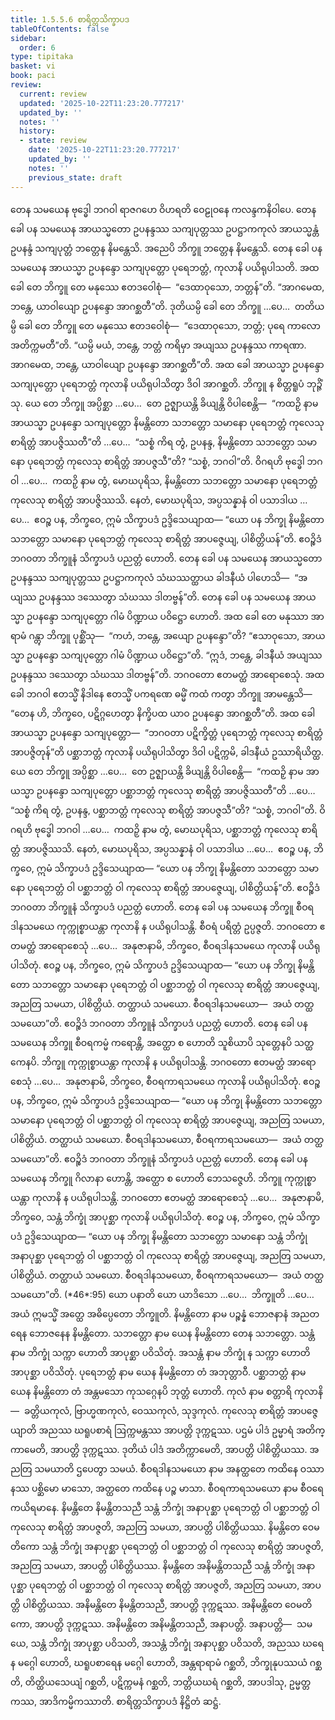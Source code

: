 ```yaml
---
title: 1.5.5.6 စာရိတ္တသိက္ခာပဒ
tableOfContents: false
sidebar:
  order: 6
type: tipitaka
basket: vi
book: paci
review:
  current: review
  updated: '2025-10-22T11:23:20.777217'
  updated_by: ''
  notes: ''
  history:
  - state: review
    date: '2025-10-22T11:23:20.777217'
    updated_by: ''
    notes: ''
    previous_state: draft
---
```



<ReviewStatus review={frontmatter.review} showDetails={true} />

<HypothesisAnnotation frontmatter={frontmatter} />

<DynamicBreadcrumb />

<Division number="294" book="paci" e="ch" v="2" p="131">

<Paragraph number="932" book="paci">
တေန သမယေန ဗုဒ္ဓေါ ဘဂဝါ ရာဇဂဟေ ဝိဟရတိ ဝေဠုဝနေ ကလန္ဒကနိဝါပေ. တေန ခေါ ပန သမယေန အာယသ္မတော ဥပနန္ဒဿ သကျပုတ္တဿ ဥပဋ္ဌာကကုလံ အာယသ္မန္တံ ဥပနန္ဒံ သကျပုတ္တံ ဘတ္တေန နိမန္တေသိ. အညေပိ ဘိက္ခူ ဘတ္တေန နိမန္တေသိ. တေန ခေါ ပန သမယေန အာယသ္မာ ဥပနန္ဒော သကျပုတ္တော ပုရေဘတ္တံ, ကုလာနိ ပယိရုပါသတိ. အထ ခေါ တေ ဘိက္ခူ တေ မနုဿေ ဧတဒဝေါစုံ—  “ဒေထာဝုသော, ဘတ္တန်”တိ. “အာဂမေထ, ဘန္တေ, ယာဝါယျော ဥပနန္ဒော အာဂစ္ဆတီ”တိ. ဒုတိယမ္ပိ ခေါ တေ ဘိက္ခူ …ပေ…  တတိယမ္ပိ ခေါ တေ ဘိက္ခူ တေ မနုဿေ ဧတဒဝေါစုံ—  “ဒေထာဝုသော, ဘတ္တံ; ပုရေ ကာလော အတိက္ကမတီ”တိ. “ယမ္ပိ မယံ, ဘန္တေ, ဘတ္တံ ကရိမှာ အယျဿ ဥပနန္ဒဿ ကာရဏာ. အာဂမေထ, ဘန္တေ, ယာဝါယျော ဥပနန္ဒော အာဂစ္ဆတီ”တိ.
</Paragraph>

<Paragraph number="933" book="paci">
အထ ခေါ အာယသ္မာ ဥပနန္ဒော သကျပုတ္တော ပုရေဘတ္တံ ကုလာနိ ပယိရုပါသိတွာ ဒိဝါ အာဂစ္ဆတိ. ဘိက္ခူ န စိတ္တရူပံ ဘုဉ္ဇိံသု. ယေ တေ ဘိက္ခူ အပ္ပိစ္ဆာ …ပေ…  တေ ဥဇ္ဈာယန္တိ ခိယျန္တိ ဝိပါစေန္တိ—  “ကထဉှိ နာမ အာယသ္မာ ဥပနန္ဒော သကျပုတ္တော နိမန္တိတော သဘတ္တော သမာနော ပုရေဘတ္တံ ကုလေသု စာရိတ္တံ အာပဇ္ဇိဿတီ”တိ …ပေ…  “သစ္စံ ကိရ တွံ, ဥပနန္ဒ, နိမန္တိတော သဘတ္တော သမာနော ပုရေဘတ္တံ ကုလေသု စာရိတ္တံ အာပဇ္ဇသီ”တိ? “သစ္စံ, ဘဂဝါ”တိ. ဝိဂရဟိ ဗုဒ္ဓေါ ဘဂဝါ …ပေ…  ကထဉှိ နာမ တွံ, မောဃပုရိသ, နိမန္တိတော သဘတ္တော သမာနော ပုရေဘတ္တံ ကုလေသု စာရိတ္တံ အာပဇ္ဇိဿသိ. နေတံ, မောဃပုရိသ, အပ္ပသန္နာနံ ဝါ ပသာဒါယ …ပေ…  ဧဝဉ္စ ပန, ဘိက္ခဝေ, ဣမံ သိက္ခာပဒံ ဥဒ္ဒိသေယျာထ—
</Paragraph>

<Paragraph number="934" book="paci">
<Emphasis>“ယော ပန ဘိက္ခု နိမန္တိတော သဘတ္တော သမာနော ပုရေဘတ္တံ ကုလေသု စာရိတ္တံ အာပဇ္ဇေယျ, ပါစိတ္တိယန်”</Emphasis>တိ.
</Paragraph>

<Paragraph number="935" book="paci">
ဧဝဉ္စိဒံ ဘဂဝတာ ဘိက္ခူနံ သိက္ခာပဒံ ပညတ္တံ ဟောတိ.
</Paragraph>

</Division>
<Division number="295" book="paci" e="ch" v="2" p="132">

<Paragraph number="936" book="paci">
တေန ခေါ ပန သမယေန အာယသ္မတော ဥပနန္ဒဿ သကျပုတ္တဿ ဥပဋ္ဌာကကုလံ သံဃဿတ္ထာယ ခါဒနီယံ ပါဟေသိ—  “အယျဿ ဥပနန္ဒဿ ဒဿေတွာ သံဃဿ ဒါတဗ္ဗန်”တိ. တေန ခေါ ပန သမယေန အာယသ္မာ ဥပနန္ဒော သကျပုတ္တော ဂါမံ ပိဏ္ဍာယ ပဝိဋ္ဌော ဟောတိ. အထ ခေါ တေ မနုဿာ အာရာမံ ဂန္တွာ ဘိက္ခူ ပုစ္ဆိံသု—  “ကဟံ, ဘန္တေ, အယျော ဥပနန္ဒော”တိ? “ဧသာဝုသော, အာယသ္မာ ဥပနန္ဒော သကျပုတ္တော ဂါမံ ပိဏ္ဍာယ ပဝိဋ္ဌော”တိ. “ဣဒံ, ဘန္တေ, ခါဒနီယံ အယျဿ ဥပနန္ဒဿ ဒဿေတွာ သံဃဿ ဒါတဗ္ဗန်”တိ. ဘဂဝတော ဧတမတ္ထံ အာရောစေသုံ. အထ ခေါ ဘဂဝါ ဧတသ္မိံ နိဒါနေ ဧတသ္မိံ ပကရဏေ ဓမ္မိံ ကထံ ကတွာ ဘိက္ခူ အာမန္တေသိ—  “တေန ဟိ, ဘိက္ခဝေ, ပဋိဂ္ဂဟေတွာ နိက္ခိပထ ယာဝ ဥပနန္ဒော အာဂစ္ဆတီ”တိ.
</Paragraph>

<Paragraph number="937" book="paci">
အထ ခေါ အာယသ္မာ ဥပနန္ဒော သကျပုတ္တော—  “ဘဂဝတာ ပဋိက္ခိတ္တံ ပုရေဘတ္တံ ကုလေသု စာရိတ္တံ အာပဇ္ဇိတုန်”တိ ပစ္ဆာဘတ္တံ ကုလာနိ ပယိရုပါသိတွာ ဒိဝါ ပဋိက္ကမိ, ခါဒနီယံ ဥဿာရိယိတ္ထ. ယေ တေ ဘိက္ခူ အပ္ပိစ္ဆာ …ပေ…  တေ ဥဇ္ဈာယန္တိ ခိယျန္တိ ဝိပါစေန္တိ—  “ကထဉှိ နာမ အာယသ္မာ ဥပနန္ဒော သကျပုတ္တော ပစ္ဆာဘတ္တံ ကုလေသု စာရိတ္တံ အာပဇ္ဇိဿတီ”တိ …ပေ…  “သစ္စံ ကိရ တွံ, ဥပနန္ဒ, ပစ္ဆာဘတ္တံ ကုလေသု စာရိတ္တံ အာပဇ္ဇသီ”တိ? “သစ္စံ, ဘဂဝါ”တိ. ဝိဂရဟိ ဗုဒ္ဓေါ ဘဂဝါ …ပေ…  ကထဉှိ နာမ တွံ, မောဃပုရိသ, ပစ္ဆာဘတ္တံ ကုလေသု စာရိတ္တံ အာပဇ္ဇိဿသိ. နေတံ, မောဃပုရိသ, အပ္ပသန္နာနံ ဝါ ပသာဒါယ …ပေ…  ဧဝဉ္စ ပန, ဘိက္ခဝေ, ဣမံ သိက္ခာပဒံ ဥဒ္ဒိသေယျာထ—
</Paragraph>

<Paragraph number="938" book="paci">
<Emphasis>“ယော ပန ဘိက္ခု နိမန္တိတော သဘတ္တော သမာနော ပုရေဘတ္တံ ဝါ ပစ္ဆာဘတ္တံ ဝါ ကုလေသု စာရိတ္တံ အာပဇ္ဇေယျ, ပါစိတ္တိယန်”</Emphasis>တိ.
</Paragraph>

<Paragraph number="939" book="paci">
ဧဝဉ္စိဒံ ဘဂဝတာ ဘိက္ခူနံ သိက္ခာပဒံ ပညတ္တံ ဟောတိ.
</Paragraph>

</Division>
<Division number="296" book="paci" e="ch" v="2" p="133">

<Paragraph number="940" book="paci">
တေန ခေါ ပန သမယေန ဘိက္ခူ စီဝရဒါနသမယေ ကုက္ကုစ္စာယန္တာ ကုလာနိ န ပယိရုပါသန္တိ. စီဝရံ ပရိတ္တံ ဥပ္ပဇ္ဇတိ. ဘဂဝတော ဧတမတ္ထံ အာရောစေသုံ …ပေ…  အနုဇာနာမိ, ဘိက္ခဝေ, စီဝရဒါနသမယေ ကုလာနိ ပယိရုပါသိတုံ. ဧဝဉ္စ ပန, ဘိက္ခဝေ, ဣမံ သိက္ခာပဒံ ဥဒ္ဒိသေယျာထ—
</Paragraph>

<Paragraph number="941" book="paci">
<Emphasis>“ယော ပန ဘိက္ခု နိမန္တိတော သဘတ္တော သမာနော ပုရေဘတ္တံ ဝါ ပစ္ဆာဘတ္တံ ဝါ ကုလေသု စာရိတ္တံ အာပဇ္ဇေယျ, အညတြ သမယာ, ပါစိတ္တိယံ. တတ္ထာယံ သမယော. စီဝရဒါနသမယော—  အယံ တတ္ထ သမယော”</Emphasis>တိ.
</Paragraph>

<Paragraph number="942" book="paci">
ဧဝဉ္စိဒံ ဘဂဝတာ ဘိက္ခူနံ သိက္ခာပဒံ ပညတ္တံ ဟောတိ.
</Paragraph>

</Division>
<Division number="297" book="paci" e="ch" v="2" p="133">

<Paragraph number="943" book="paci">
တေန ခေါ ပန သမယေန ဘိက္ခူ စီဝရကမ္မံ ကရောန္တိ, အတ္ထော စ ဟောတိ သူစိယာပိ သုတ္တေနပိ သတ္ထကေနပိ. ဘိက္ခူ ကုက္ကုစ္စာယန္တာ ကုလာနိ န ပယိရုပါသန္တိ. ဘဂဝတော ဧတမတ္ထံ အာရောစေသုံ …ပေ…  အနုဇာနာမိ, ဘိက္ခဝေ, စီဝရကာရသမယေ ကုလာနိ ပယိရုပါသိတုံ. ဧဝဉ္စ ပန, ဘိက္ခဝေ, ဣမံ သိက္ခာပဒံ ဥဒ္ဒိသေယျာထ—
</Paragraph>

<Paragraph number="944" book="paci">
<Emphasis>“ယော ပန ဘိက္ခု နိမန္တိတော သဘတ္တော သမာနော ပုရေဘတ္တံ ဝါ ပစ္ဆာဘတ္တံ ဝါ ကုလေသု စာရိတ္တံ အာပဇ္ဇေယျ, အညတြ သမယာ, ပါစိတ္တိယံ</Emphasis>. <Emphasis>တတ္ထာယံ သမယော. စီဝရဒါနသမယော, စီဝရကာရသမယော—  အယံ တတ္ထ သမယော”</Emphasis>တိ.
</Paragraph>

<Paragraph number="945" book="paci">
ဧဝဉ္စိဒံ ဘဂဝတာ ဘိက္ခူနံ သိက္ခာပဒံ ပညတ္တံ ဟောတိ.
</Paragraph>

</Division>
<Division number="298" book="paci" e="ch" v="2" p="134">

<Paragraph number="946" book="paci">
တေန ခေါ ပန သမယေန ဘိက္ခူ ဂိလာနာ ဟောန္တိ, အတ္ထော စ ဟောတိ ဘေသဇ္ဇေဟိ. ဘိက္ခူ ကုက္ကုစ္စာယန္တာ ကုလာနိ န ပယိရုပါသန္တိ. ဘဂဝတော ဧတမတ္ထံ အာရောစေသုံ …ပေ…  အနုဇာနာမိ, ဘိက္ခဝေ, သန္တံ ဘိက္ခုံ အာပုစ္ဆာ ကုလာနိ ပယိရုပါသိတုံ. ဧဝဉ္စ ပန, ဘိက္ခဝေ, ဣမံ သိက္ခာပဒံ ဥဒ္ဒိသေယျာထ—
</Paragraph>

</Division>
<Division number="299" book="paci" e="ch" v="2" p="134">

<Paragraph number="947" book="paci">
<Emphasis>“ယော ပန ဘိက္ခု နိမန္တိတော သဘတ္တော သမာနော သန္တံ ဘိက္ခုံ အနာပုစ္ဆာ ပုရေဘတ္တံ ဝါ ပစ္ဆာဘတ္တံ ဝါ ကုလေသု စာရိတ္တံ အာပဇ္ဇေယျ, အညတြ သမယာ, ပါစိတ္တိယံ. တတ္ထာယံ သမယော. စီဝရဒါနသမယော, စီဝရကာရသမယော—  အယံ တတ္ထ သမယော”</Emphasis>တိ. (*46*:<Emphasis>95</Emphasis>)
</Paragraph>

</Division>
<Division number="300" book="paci" e="ch" v="2" p="134">

<Paragraph number="948" book="paci">
<Emphasis>ယော ပနာ</Emphasis>တိ ယော ယာဒိသော …ပေ…  <Emphasis>ဘိက္ခူ</Emphasis>တိ …ပေ…  အယံ ဣမသ္မိံ အတ္ထေ အဓိပ္ပေတော ဘိက္ခူတိ.
</Paragraph>

<Paragraph number="949" book="paci">
<Emphasis>နိမန္တိတော</Emphasis> နာမ ပဉ္စန္နံ ဘောဇနာနံ အညတရေန ဘောဇနေန နိမန္တိတော.
</Paragraph>

<Paragraph number="950" book="paci">
<Emphasis>သဘတ္တော</Emphasis> နာမ ယေန နိမန္တိတော တေန သဘတ္တော.
</Paragraph>

<Paragraph number="951" book="paci">
<Emphasis>သန္တံ</Emphasis> နာမ ဘိက္ခုံ သက္ကာ ဟောတိ အာပုစ္ဆာ ပဝိသိတုံ.
</Paragraph>

<Paragraph number="952" book="paci">
<Emphasis>အသန္တံ</Emphasis> နာမ ဘိက္ခုံ န သက္ကာ ဟောတိ အာပုစ္ဆာ ပဝိသိတုံ.
</Paragraph>

<Paragraph number="953" book="paci">
<Emphasis>ပုရေဘတ္တံ</Emphasis> နာမ ယေန နိမန္တိတော တံ အဘုတ္တာဝီ.
</Paragraph>

<Paragraph number="954" book="paci">
<Emphasis>ပစ္ဆာဘတ္တံ</Emphasis> နာမ ယေန နိမန္တိတော တံ အန္တမသော ကုသဂ္ဂေနပိ ဘုတ္တံ ဟောတိ.
</Paragraph>

<Paragraph number="955" book="paci">
<Emphasis>ကုလံ</Emphasis> နာမ စတ္တာရိ ကုလာနိ—  ခတ္တိယကုလံ, ဗြာဟ္မဏကုလံ, ဝေဿကုလံ, သုဒ္ဒကုလံ.
</Paragraph>

<Paragraph number="956" book="paci">
<Emphasis>ကုလေသု စာရိတ္တံ အာပဇ္ဇေယျာ</Emphasis>တိ အညဿ ဃရူပစာရံ ဩက္ကမန္တဿ အာပတ္တိ ဒုက္ကဋဿ. ပဌမံ ပါဒံ ဥမ္မာရံ အတိက္ကာမေတိ, အာပတ္တိ ဒုက္ကဋဿ. ဒုတိယံ ပါဒံ အတိက္ကာမေတိ, အာပတ္တိ ပါစိတ္တိယဿ.
</Paragraph>

<Paragraph number="957" book="paci">
<Emphasis>အညတြ သမယာ</Emphasis>တိ ဌပေတွာ သမယံ.
</Paragraph>

<Paragraph number="958" book="paci">
<Emphasis>စီဝရဒါနသမယော</Emphasis> နာမ အနတ္ထတေ ကထိနေ ဝဿာနဿ ပစ္ဆိမော မာသော, အတ္ထတေ ကထိနေ ပဉ္စ မာသာ.
</Paragraph>

<Paragraph number="959" book="paci">
<Emphasis>စီဝရကာရသမယော</Emphasis> နာမ စီဝရေ ကယိရမာနေ.
</Paragraph>

</Division>
<Division number="301" book="paci" e="ch" v="2" p="135">

<Paragraph number="960" book="paci">
နိမန္တိတေ နိမန္တိတသညီ သန္တံ ဘိက္ခုံ အနာပုစ္ဆာ ပုရေဘတ္တံ ဝါ ပစ္ဆာဘတ္တံ ဝါ ကုလေသု စာရိတ္တံ အာပဇ္ဇတိ, အညတြ သမယာ, အာပတ္တိ ပါစိတ္တိယဿ. နိမန္တိတေ ဝေမတိကော သန္တံ ဘိက္ခုံ အနာပုစ္ဆာ ပုရေဘတ္တံ ဝါ ပစ္ဆာဘတ္တံ ဝါ ကုလေသု စာရိတ္တံ အာပဇ္ဇတိ, အညတြ သမယာ, အာပတ္တိ ပါစိတ္တိယဿ. နိမန္တိတေ အနိမန္တိတသညီ သန္တံ ဘိက္ခုံ အနာပုစ္ဆာ ပုရေဘတ္တံ ဝါ ပစ္ဆာဘတ္တံ ဝါ ကုလေသု စာရိတ္တံ အာပဇ္ဇတိ, အညတြ သမယာ, အာပတ္တိ ပါစိတ္တိယဿ.
</Paragraph>

<Paragraph number="961" book="paci">
အနိမန္တိတေ နိမန္တိတသညီ, အာပတ္တိ ဒုက္ကဋဿ. အနိမန္တိတေ ဝေမတိကော, အာပတ္တိ ဒုက္ကဋဿ. အနိမန္တိတေ အနိမန္တိတသညီ, အနာပတ္တိ.
</Paragraph>

</Division>
<Division number="302" book="paci" e="ch" v="2" p="135">

<Paragraph number="962" book="paci">
အနာပတ္တိ—  သမယေ, သန္တံ ဘိက္ခုံ အာပုစ္ဆာ ပဝိသတိ, အသန္တံ ဘိက္ခုံ အနာပုစ္ဆာ ပဝိသတိ, အညဿ ဃရေန မဂ္ဂေါ ဟောတိ, ဃရူပစာရေန မဂ္ဂေါ ဟောတိ, အန္တရာရာမံ ဂစ္ဆတိ, ဘိက္ခုနုပဿယံ ဂစ္ဆတိ, တိတ္ထိယသေယျံ ဂစ္ဆတိ, ပဋိက္ကမနံ ဂစ္ဆတိ, ဘတ္တိယဃရံ ဂစ္ဆတိ, အာပဒါသု, ဥမ္မတ္တကဿ, အာဒိကမ္မိကဿာတိ.

</Paragraph>
</Division>

<Paragraph number="963" type="center" book="paci">
စာရိတ္တသိက္ခာပဒံ နိဋ္ဌိတံ ဆဋ္ဌံ.
</Paragraph>